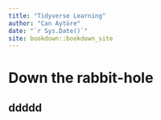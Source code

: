 --- 
title: "Tidyverse Learning"
author: "Can Aytöre"
date: "`r Sys.Date()`"
site: bookdown::bookdown_site
---

# Down the rabbit-hole

## ddddd